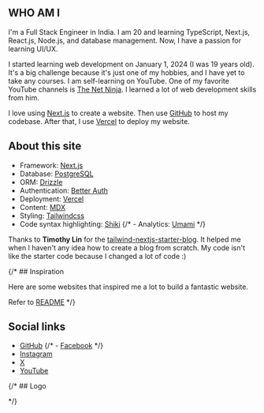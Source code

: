 ## WHO AM I

I'm a Full Stack Engineer in India. I am 20 and learning TypeScript, Next.js, React.js, Node.js, and database management. Now, I have a passion for learning UI/UX.

I started learning web development on January 1, 2024 (I was 19 years old). It's a big challenge because it's just one of my hobbies, and I have yet to take any courses. I am self-learning on YouTube. One of my favorite YouTube channels is [The Net Ninja](https://www.youtube.com/@NetNinja). I learned a lot of web development skills from him.

I love using [Next.js](https://nextjs.org/) to create a website. Then use [GitHub](https://github.com) to host my codebase. After that, I use [Vercel](https://vercel.com) to deploy my website.

## About this site

- Framework: [Next.js](https://nextjs.org/)
- Database: [PostgreSQL](https://www.postgresql.org/)
- ORM: [Drizzle](https://orm.drizzle.team/)
- Authentication: [Better Auth](https://www.better-auth.com/)
- Deployment: [Vercel](https://vercel.com)
- Content: [MDX](https://mdxjs.com/)
- Styling: [Tailwindcss](https://tailwindcss.com)
- Code syntax highlighting: [Shiki](https://github.com/shikijs/shiki)
{/* - Analytics: [Umami](https://github.com/umami-software/umami) */}

Thanks to **Timothy Lin** for the
[tailwind-nextjs-starter-blog](https://github.com/timlrx/tailwind-nextjs-starter-blog). It helped me when I haven't any idea how to create a blog from scratch. My code isn't like the starter code because I changed a lot of code :)

{/* ## Inspiration

Here are some websites that inspired me a lot to build a fantastic website.

Refer to [README](https://github.com/me-safwan-07/portfolio?tab=readme-ov-file#credits) */}

## Social links

- [GitHub](https://github.com/me-safwan-07)
{/* - [Facebook](https://www.facebook.com/tszhong0411) */}
- [Instagram](https://www.instagram.com/codewithsafwan)
- [X](https://x.com/me_safwan_07)
- [YouTube](https://www.youtube.com/)

{/* ## Logo

<Logo /> */}
